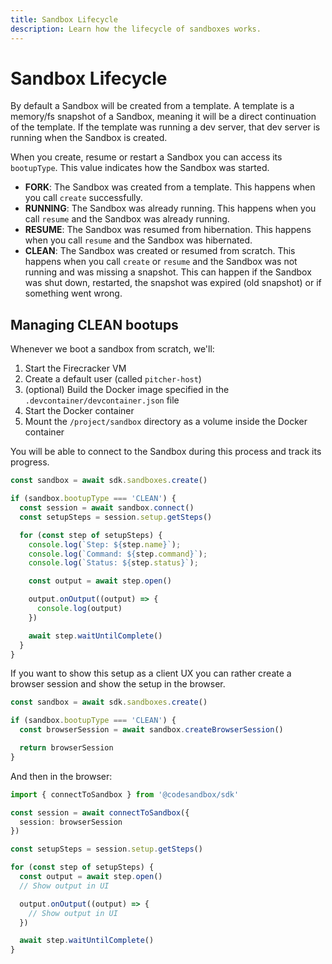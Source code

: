 ```yaml
---
title: Sandbox Lifecycle
description: Learn how the lifecycle of sandboxes works.
---
```



# Sandbox Lifecycle

By default a Sandbox will be created from a template. A template is a memory/fs snapshot of a Sandbox, meaning it will be a direct continuation of the template. If the template was running a dev server, that dev server is running when the Sandbox is created.

When you create, resume or restart a Sandbox you can access its `bootupType`. This value indicates how the Sandbox was started.

- **FORK**: The Sandbox was created from a template. This happens when you call `create` successfully.
- **RUNNING**: The Sandbox was already running. This happens when you call `resume` and the Sandbox was already running.
- **RESUME**: The Sandbox was resumed from hibernation. This happens when you call `resume` and the Sandbox was hibernated.
- **CLEAN**: The Sandbox was created or resumed from scratch. This happens when you call `create` or `resume` and the Sandbox was not running and was missing a snapshot. This can happen if the Sandbox was shut down, restarted, the snapshot was expired (old snapshot) or if something went wrong.

## Managing CLEAN bootups

Whenever we boot a sandbox from scratch, we'll:

1. Start the Firecracker VM
2. Create a default user (called `pitcher-host`)
3. (optional) Build the Docker image specified in the `.devcontainer/devcontainer.json` file
4. Start the Docker container
5. Mount the `/project/sandbox` directory as a volume inside the Docker container

You will be able to connect to the Sandbox during this process and track its progress.

```ts
const sandbox = await sdk.sandboxes.create()

if (sandbox.bootupType === 'CLEAN') {
  const session = await sandbox.connect()
  const setupSteps = session.setup.getSteps()

  for (const step of setupSteps) {
    console.log(`Step: ${step.name}`);
    console.log(`Command: ${step.command}`);
    console.log(`Status: ${step.status}`);

    const output = await step.open()

    output.onOutput((output) => {
      console.log(output)
    })

    await step.waitUntilComplete()
  }
}
```

If you want to show this setup as a client UX you can rather create a browser session and show the setup in the browser.

```ts
const sandbox = await sdk.sandboxes.create()

if (sandbox.bootupType === 'CLEAN') {
  const browserSession = await sandbox.createBrowserSession()

  return browserSession
}
```

And then in the browser:

```ts
import { connectToSandbox } from '@codesandbox/sdk'

const session = await connectToSandbox({
  session: browserSession
})

const setupSteps = session.setup.getSteps()

for (const step of setupSteps) {
  const output = await step.open()
  // Show output in UI

  output.onOutput((output) => {
    // Show output in UI
  })

  await step.waitUntilComplete()
}
```
